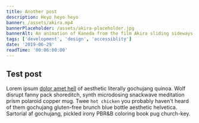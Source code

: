```yaml
---
title: Another post
description: Heyo heyo heyo
banner: /assets/akira.mp4
bannerPlaceholder: /assets/akira-placeholder.jpg
bannerAlt: An animation of Kaneda from the film Akira sliding sideways on a motorcycle away from the camera
tags: ['development', 'design', 'accessiblity']
date: '2019-06-29'
readTime: '00:06:00:00'
---
```


## Test post

Lorem ipsum [dolor amet hell](/) of aesthetic literally gochujang quinoa. Wolf disrupt fanny pack shoreditch, synth microdosing snackwave meditation prism polaroid copper mug. Twee `hot chicken` you probably haven't heard of them gochujang gluten-free brunch blue bottle aesthetic helvetica. Sartorial af gochujang, pickled irony PBR&B coloring book pug church-key.
